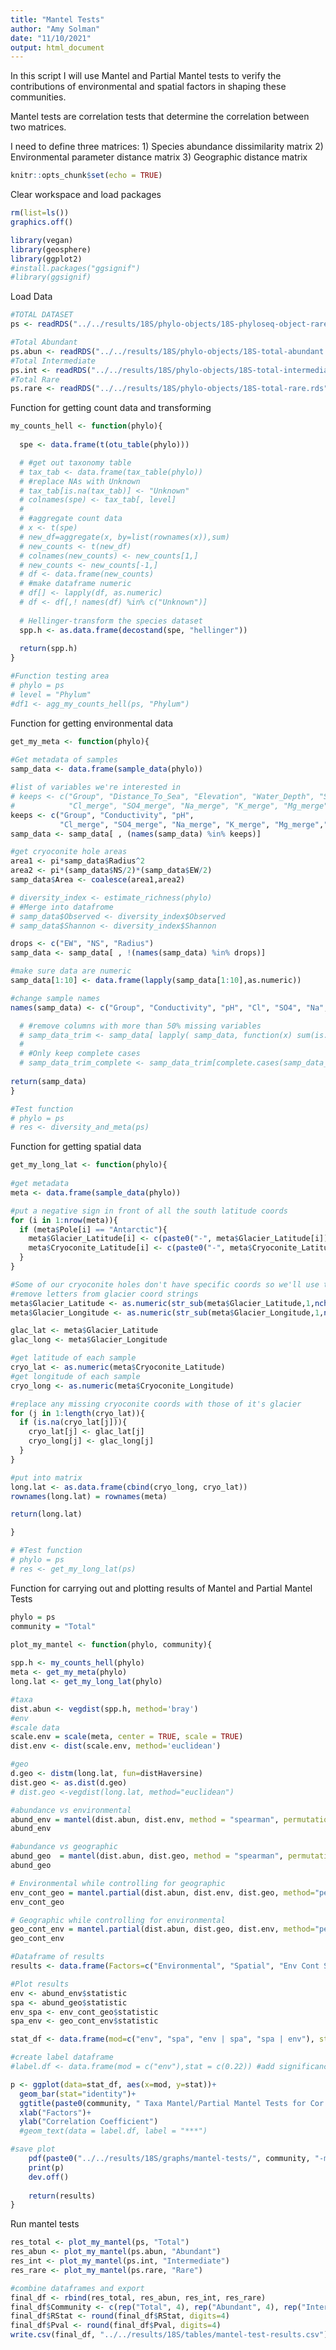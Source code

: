 ```yaml
---
title: "Mantel Tests"
author: "Amy Solman"
date: "11/10/2021"
output: html_document
---
```


In this script I will use Mantel and Partial Mantel tests to verify the contributions of environmental and spatial factors in shaping these communities.

Mantel tests are correlation tests that determine the correlation between two matrices.

I need to define three matrices:
1) Species abundance dissimilarity matrix
2) Environmental parameter distance matrix
3) Geographic distance matrix
```r
knitr::opts_chunk$set(echo = TRUE)
```

Clear workspace and load packages
```r
rm(list=ls())
graphics.off()

library(vegan)
library(geosphere)
library(ggplot2)
#install.packages("ggsignif")
#library(ggsignif)
```

Load Data
```r
#TOTAL DATASET
ps <- readRDS("../../results/18S/phylo-objects/18S-phyloseq-object-rarefied.rds")

#Total Abundant
ps.abun <- readRDS("../../results/18S/phylo-objects/18S-total-abundant.rds")
#Total Intermediate
ps.int <- readRDS("../../results/18S/phylo-objects/18S-total-intermediate.rds")
#Total Rare
ps.rare <- readRDS("../../results/18S/phylo-objects/18S-total-rare.rds")
```


Function for getting count data  and transforming 
```r
my_counts_hell <- function(phylo){
  
  spe <- data.frame(t(otu_table(phylo)))

  # #get out taxonomy table
  # tax_tab <- data.frame(tax_table(phylo))
  # #replace NAs with Unknown
  # tax_tab[is.na(tax_tab)] <- "Unknown"
  # colnames(spe) <- tax_tab[, level]
  # 
  # #aggregate count data
  # x <- t(spe)
  # new_df=aggregate(x, by=list(rownames(x)),sum)
  # new_counts <- t(new_df)
  # colnames(new_counts) <- new_counts[1,]
  # new_counts <- new_counts[-1,]
  # df <- data.frame(new_counts)
  # #make dataframe numeric
  # df[] <- lapply(df, as.numeric)
  # df <- df[,! names(df) %in% c("Unknown")]
  
  # Hellinger-transform the species dataset
  spp.h <- as.data.frame(decostand(spe, "hellinger"))
  
  return(spp.h)
}

#Function testing area
# phylo = ps
# level = "Phylum"
#df1 <- agg_my_counts_hell(ps, "Phylum")
```

Function for getting environmental data
```r
get_my_meta <- function(phylo){
  
#Get metadata of samples
samp_data <- data.frame(sample_data(phylo))

#list of variables we're interested in 
# keeps <- c("Group", "Distance_To_Sea", "Elevation", "Water_Depth", "Sediment_Depth", "Total_Depth","Conductivity", "pH", "DOC_mgL.1",
#            "Cl_merge", "SO4_merge", "Na_merge", "K_merge", "Mg_merge","Ca_merge", "HCO3_merge", "Radius", "EW", "NS")
keeps <- c("Group", "Conductivity", "pH",
           "Cl_merge", "SO4_merge", "Na_merge", "K_merge", "Mg_merge","Ca_merge", "Radius", "EW", "NS")
samp_data <- samp_data[ , (names(samp_data) %in% keeps)]

#get cryoconite hole areas
area1 <- pi*samp_data$Radius^2
area2 <- pi*(samp_data$NS/2)*(samp_data$EW/2)
samp_data$Area <- coalesce(area1,area2)

# diversity_index <- estimate_richness(phylo)
# #Merge into datafrome
# samp_data$Observed <- diversity_index$Observed
# samp_data$Shannon <- diversity_index$Shannon

drops <- c("EW", "NS", "Radius")
samp_data <- samp_data[ , !(names(samp_data) %in% drops)]

#make sure data are numeric
samp_data[1:10] <- data.frame(lapply(samp_data[1:10],as.numeric))

#change sample names 
names(samp_data) <- c("Group", "Conductivity", "pH", "Cl", "SO4", "Na", "K", "Mg","Ca", "Area")

  # #remove columns with more than 50% missing variables
  # samp_data_trim <- samp_data[ lapply( samp_data, function(x) sum(is.na(x)) / length(x) ) < 0.5 ]
  # 
  # #Only keep complete cases
  # samp_data_trim_complete <- samp_data_trim[complete.cases(samp_data_trim),]
  
return(samp_data)
}

#Test function
# phylo = ps
# res <- diversity_and_meta(ps)
```

Function for getting spatial data
```r
get_my_long_lat <- function(phylo){
  
#get metadata
meta <- data.frame(sample_data(phylo))

#put a negative sign in front of all the south latitude coords
for (i in 1:nrow(meta)){
  if (meta$Pole[i] == "Antarctic"){
    meta$Glacier_Latitude[i] <- c(paste0("-", meta$Glacier_Latitude[i]))
    meta$Cryoconite_Latitude[i] <- c(paste0("-", meta$Cryoconite_Latitude[i]))
  }
}

#Some of our cryoconite holes don't have specific coords so we'll use the glacier coordinates
#remove letters from glacier coord strings
meta$Glacier_Latitude <- as.numeric(str_sub(meta$Glacier_Latitude,1,nchar(meta$Glacier_Latitude)-1))
meta$Glacier_Longitude <- as.numeric(str_sub(meta$Glacier_Longitude,1,nchar(meta$Glacier_Longitude)-1))

glac_lat <- meta$Glacier_Latitude
glac_long <- meta$Glacier_Longitude

#get latitude of each sample
cryo_lat <- as.numeric(meta$Cryoconite_Latitude)
#get longitude of each sample
cryo_long <- as.numeric(meta$Cryoconite_Longitude)

#replace any missing cryoconite coords with those of it's glacier
for (j in 1:length(cryo_lat)){
  if (is.na(cryo_lat[j])){
    cryo_lat[j] <- glac_lat[j]
    cryo_long[j] <- glac_long[j]
  }
}

#put into matrix
long.lat <- as.data.frame(cbind(cryo_long, cryo_lat))
rownames(long.lat) = rownames(meta)

return(long.lat)

}

# #Test function
# phylo = ps
# res <- get_my_long_lat(ps)
```

Function for carrying out and plotting results of Mantel and Partial Mantel Tests
```r
phylo = ps
community = "Total"

plot_my_mantel <- function(phylo, community){
  
spp.h <- my_counts_hell(phylo)
meta <- get_my_meta(phylo)
long.lat <- get_my_long_lat(phylo)

#taxa
dist.abun <- vegdist(spp.h, method='bray')
#env
#scale data 
scale.env = scale(meta, center = TRUE, scale = TRUE)
dist.env <- dist(scale.env, method='euclidean')

#geo
d.geo <- distm(long.lat, fun=distHaversine)
dist.geo <- as.dist(d.geo)
# dist.geo <-vegdist(long.lat, method="euclidean")

#abundance vs environmental 
abund_env = mantel(dist.abun, dist.env, method = "spearman", permutations = 9999, na.rm = TRUE)
abund_env

#abundance vs geographic 
abund_geo  = mantel(dist.abun, dist.geo, method = "spearman", permutations = 9999, na.rm = TRUE)
abund_geo

# Environmental while controlling for geographic
env_cont_geo = mantel.partial(dist.abun, dist.env, dist.geo, method="pearson", permutations=9999)
env_cont_geo

# Geographic while controlling for environmental
geo_cont_env = mantel.partial(dist.abun, dist.geo, dist.env, method="pearson", permutations=9999)
geo_cont_env

#Dataframe of results
results <- data.frame(Factors=c("Environmental", "Spatial", "Env Cont Spatial", "Spatial Cont Env"), RStat=c(abund_env$statistic, abund_geo$statistic, env_cont_geo$statistic, geo_cont_env$statistic), Pval=c(abund_env$signif, abund_geo$signif, env_cont_geo$signif, geo_cont_env$signif))

#Plot results 
env <- abund_env$statistic
spa <- abund_geo$statistic
env_spa <- env_cont_geo$statistic
spa_env <- geo_cont_env$statistic

stat_df <- data.frame(mod=c("env", "spa", "env | spa", "spa | env"), stat=c(env, spa, env_spa, spa_env))

#create label dataframe
#label.df <- data.frame(mod = c("env"),stat = c(0.22)) #add significance labels if necessary

p <- ggplot(data=stat_df, aes(x=mod, y=stat))+
  geom_bar(stat="identity")+
  ggtitle(paste0(community, " Taxa Mantel/Partial Mantel Tests for Cor with Enviro/Spatial Factors"))+
  xlab("Factors")+
  ylab("Correlation Coefficient")
  #geom_text(data = label.df, label = "***")

#save plot
    pdf(paste0("../../results/18S/graphs/mantel-tests/", community, "-mantel-partial-mantel-test.pdf"))
    print(p)
    dev.off()
  
    return(results)
}


```

Run mantel tests
```r
res_total <- plot_my_mantel(ps, "Total")
res_abun <- plot_my_mantel(ps.abun, "Abundant")
res_int <- plot_my_mantel(ps.int, "Intermediate")
res_rare <- plot_my_mantel(ps.rare, "Rare")

#combine dataframes and export 
final_df <- rbind(res_total, res_abun, res_int, res_rare)
final_df$Community <- c(rep("Total", 4), rep("Abundant", 4), rep("Intermediate", 4), rep("Rare", 4))
final_df$RStat <- round(final_df$RStat, digits=4)
final_df$Pval <- round(final_df$Pval, digits=4)
write.csv(final_df, "../../results/18S/tables/mantel-test-results.csv")
```
